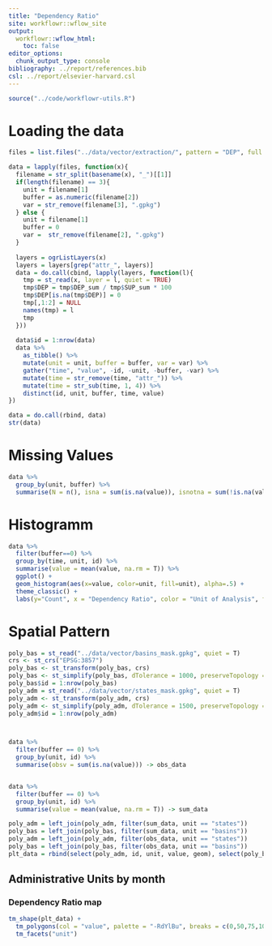 ```yaml
---
title: "Dependency Ratio"
site: workflowr::wflow_site
output:
  workflowr::wflow_html:
    toc: false
editor_options:
  chunk_output_type: console
bibliography: ../report/references.bib
csl: ../report/elsevier-harvard.csl
---
```


```r
source("../code/workflowr-utils.R")
```

# Loading the data

```r
files = list.files("../data/vector/extraction/", pattern = "DEP", full.names = T)

data = lapply(files, function(x){
  filename = str_split(basename(x), "_")[[1]]
  if(length(filename) == 3){
    unit = filename[1]
    buffer = as.numeric(filename[2])
    var = str_remove(filename[3], ".gpkg")
  } else {
    unit = filename[1]
    buffer = 0
    var =  str_remove(filename[2], ".gpkg")
  }
  
  layers = ogrListLayers(x)
  layers = layers[grep("attr_", layers)]
  data = do.call(cbind, lapply(layers, function(l){
    tmp = st_read(x, layer = l, quiet = TRUE)
    tmp$DEP = tmp$DEP_sum / tmp$SUP_sum * 100
    tmp$DEP[is.na(tmp$DEP)] = 0
    tmp[,1:2] = NULL
    names(tmp) = l
    tmp
  }))
  
  data$id = 1:nrow(data)
  data %>%
    as_tibble() %>%
    mutate(unit = unit, buffer = buffer, var = var) %>%
    gather("time", "value", -id, -unit, -buffer, -var) %>%
    mutate(time = str_remove(time, "attr_")) %>%
    mutate(time = str_sub(time, 1, 4)) %>%
    distinct(id, unit, buffer, time, value)
})

data = do.call(rbind, data)
str(data)
```

# Missing Values


```r
data %>%
  group_by(unit, buffer) %>%
  summarise(N = n(), isna = sum(is.na(value)), isnotna = sum(!is.na(value)), perc = sum(is.na(value)) / n() * 100)
```

# Histogramm

```r
data %>%
  filter(buffer==0) %>%
  group_by(time, unit, id) %>%
  summarise(value = mean(value, na.rm = T)) %>%
  ggplot() +
  geom_histogram(aes(x=value, color=unit, fill=unit), alpha=.5) +
  theme_classic() +
  labs(y="Count", x = "Dependency Ratio", color = "Unit of Analysis", fill = "Unit of Analysis")

```


# Spatial Pattern

```r
poly_bas = st_read("../data/vector/basins_mask.gpkg", quiet = T)
crs <- st_crs("EPSG:3857")
poly_bas <- st_transform(poly_bas, crs)
poly_bas <- st_simplify(poly_bas, dTolerance = 1000, preserveTopology = T)
poly_bas$id = 1:nrow(poly_bas)
poly_adm = st_read("../data/vector/states_mask.gpkg", quiet = T)
poly_adm <- st_transform(poly_adm, crs)
poly_adm <- st_simplify(poly_adm, dTolerance = 1500, preserveTopology = T)
poly_adm$id = 1:nrow(poly_adm)



data %>%
  filter(buffer == 0) %>%
  group_by(unit, id) %>%
  summarise(obsv = sum(is.na(value))) -> obs_data


data %>%
  filter(buffer == 0) %>%
  group_by(unit, id) %>%
  summarise(value = mean(value, na.rm = T)) -> sum_data

poly_adm = left_join(poly_adm, filter(sum_data, unit == "states"))
poly_bas = left_join(poly_bas, filter(sum_data, unit == "basins"))
poly_adm = left_join(poly_adm, filter(obs_data, unit == "states"))
poly_bas = left_join(poly_bas, filter(obs_data, unit == "basins"))
plt_data = rbind(select(poly_adm, id, unit, value, geom), select(poly_bas, id, unit, value, geom))

```

## Administrative Units by month

### Dependency Ratio map

```r
tm_shape(plt_data) +
  tm_polygons(col = "value", palette = "-RdYlBu", breaks = c(0,50,75,100,150,200,250), border.col = "gray", lwd = .5) +
  tm_facets("unit")
```






